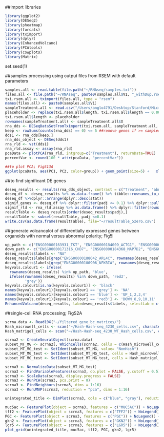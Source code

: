 ##import libraries
```r
library(ggplot2)
library(DESeq2)
library(pheatmap)
library(forcats)
library(tximport)
library(dplyr)
library(EnhancedVolcano)
library(PCAtools)
library(cowplots)
library(Matrix)
```

set.seed(1)

##samples processing using output files from RSEM with default parameters
```r
samples.all <- read.table(file.path("~/RNAseq/samples.txt"))
files.all <- file.path("~/RNAseq", paste0(samples.all$V1, "_withDup.rsem.genes.results"))
txi.rsem.all <- tximport(files.all, type = "rsem")
names(files.all) <- paste0(samples.all$V1)
sampleTreatment.all <- read.csv("/Users/anglo4791/Desktop/Stanford/Microwell/RNAseq/sampleTreatment.csv")
placeholder <- replace(txi.rsem.all$length, txi.rsem.all$length == 0.00, 1.00)
txi.rsem.all$length <- placeholder
rownames(sampleTreatment.all) <- sampleTreatment.all$X
rna_dds <- DESeqDataSetFromTximport(txi.rsem.all, sampleTreatment.all, ~ Treatment)
keep <- rowSums(counts(rna_dds) == 0) <= 5 ##remove genes if >= samples have zero count
dds1 <- rna_dds[keep,]
rna_dds_object <- DESeq(dds1)
rna_rld <- vst(dds1)
rna_rld.assay <- assay(rna_rld)
pcaData <- plotPCA(rna_rld, intgroup=c("Treatment"), returnData=TRUE)
percentVar <- round(100 * attr(pcaData, "percentVar"))

##to plot PCA; FigS13A
ggplot(pcaData, aes(PC1, PC2, color=group)) + geom_point(size=5) +   xlab(paste0("PC1: ",percentVar[1],"% variance")) +   ylab(paste0("PC2: ",percentVar[2],"% variance")) + coord_fixed() + labs(color = "Polarity") + theme_bw() + theme(panel.grid.major = element_blank(), panel.grid.minor = element_blank(), aspect.ratio = 1, axis.text = element_blank(), axis.ticks = element_blank(), axis.title = element_text(size = 20, face = "bold"), legend.title = element_text(size = 15, face = "bold"), legend.text = element_text(size = 12, face = "bold"))
```

##to find significant DE genes
```r
deseq_results <- results(rna_dds_object, contrast = c("Treatment", "abnormal", "normal"))
deseq_df <- deseq_results %>% as.data.frame() %>% tibble::rownames_to_column(var = "Gene")
deseq_df %>%dplyr::arrange(dplyr::desc(stat))
signif_genes <- deseq_df %>% dplyr::filter(padj <= 0.1) %>% dplyr::pull(Gene)
signif_rld <- rna_rld.assay %>% as.data.frame() %>% dplyr::filter(rownames(rna_rld.assay) %in% signif_genes)
resultTable <- deseq_results[order(deseq_results$padj),]
resultTable <- subset(resultTable, padj <=0.1)
write.csv(as.data.frame(resultTable), file="~/resultTable_5zero.csv")
```

##generate volcanoplot of differentially expressed genes between organoids with normal versus abnormal polarity; Fig5I
```r
up_path <- c("ENSG00000163931_TKT", "ENSG00000184009_ACTG1", "ENSG00000100906_NFKBIA", "ENSG00000188042_ARL4C")
down_path <- c("ENSG00000171316_CHD7", "ENSG00000184368_MAP7D2", "ENSG00000122085_MTERF4", "ENSG00000136731_UGGT1", "ENSG00000204120_GIGYF2", "ENSG00000101966_XIAP", "ENSG00000106541_AGR2", "ENSG00000132341_RAN")
deseq_results$labels <- "NA"
deseq_results$labels[grep("ENSG00000188042_ARL4C", rownames(deseq_results))] <- "ARL4C"
deseq_results$labels[grep("ENSG00000100906_NFKBIA", rownames(deseq_results))] <- "NFKBIA"
keyvals.colour1 <- ifelse(
  rownames(deseq_results) %in% up_path, 'blue',
  ifelse(rownames(deseq_results) %in% down_path, 'red3',
         'grey'))
keyvals.colour1[is.na(keyvals.colour1)] <- 'black'
names(keyvals.colour1)[keyvals.colour1 == 'grey'] <- 'NA'
names(keyvals.colour1)[keyvals.colour1 == 'blue'] <- 'UP_1,2,3,4'
names(keyvals.colour1)[keyvals.colour1 == 'red3'] <- 'DOWN_8,9,10,11'
EnhancedVolcano(deseq_results, lab=deseq_results$labels, selectLab = c("ARL4C", "NFKBIA"), x='log2FoldChange', y='padj', pCutoff = 0.1, col = c('grey', 'grey', 'grey', 'blue'), colAlpha = 1, pointSize = 3, title = "DESeq2 Result", subtitle = "Differential Expression", legendLabels = c("Not significant", "Not significant", "Not significant", "Significant"), legendPosition = 'right', colCustom = keyvals.colour1, labSize = 4, drawConnectors = TRUE, widthConnectors = 0.75) + ylim(0,3) + ylab(bquote(-log[10](FDR))) + xlab(bquote(-log[2](FC))) + theme_bw() + theme(aspect.ratio = 1, panel.grid = element_blank(), legend.title = element_blank(), legend.text = element_text(size = 12), axis.title=element_text(size = 20, face = "bold"), axis.text = element_text(size = 15)) + theme_classic()
```

##single-cell RNA processing; FigS2A
```r
scrna.data <- Read10X("~/filtered_gene_bc_matrices/")
Hash_microwell_cells <- scan("~/Hash-Hash-seq_4230_cells.csv", character(), quote = "")
Hash_matrigel_cells <- scan("~/Hash-Hash-seq_4230_WT_Hash_cells.csv", character(), quote = "")

scrna2 <- CreateSeuratObject(scrna.data)
subset_MT_MG <- scrna2[, WhichCells(scrna2, cells = c(Hash_microwell_cells, Hash_matrigel_cells))]
subset_MT_MG_test <- SetIdent(subset_MT_MG, value= "NonHash")
subset_MT_MG_test <- SetIdent(subset_MT_MG_test, cells = Hash_microwell_cells, value= "microwell")
subset_MT_MG_test <- SetIdent(subset_MT_MG_test, cells = Hash_matrigel_cells, value= "matrigel")

scrna3 <- NormalizeData(subset_MT_MG_test)
scrna3 <- FindVariableFeatures(scrna3, do.plot = FALSE, y.cutoff = 0.5)
scrna3 <- ScaleData(scrna3, display.progress = FALSE)
scrna3 <- RunPCA(scrna3, pcs.print = 0)
scrna3 <- FindNeighbors(scrna3, dims = 1:16)
scrna3 <- RunUMAP(scrna3, reduction = "pca", dims = 1:16)

unintegrated_title <- DimPlot(scrna3, cols = c("blue", "gray"), reduction = "umap") + theme(aspect.ratio = 1) + NoLegend() + ggtitle("Bulk vs Microwell")

muc5ac <- FeaturePlot(object = scrna3, features = c("MUC5AC")) + NoLegend() + theme(aspect.ratio = 1)
tff2 <- FeaturePlot(object = scrna3, features = c("TFF2")) + NoLegend() + theme(aspect.ratio = 1)
PGC <- FeaturePlot(object = scrna3, features = c("PGC")) + NoLegend() + theme(aspect.ratio = 1)
gkn2 <- FeaturePlot(object = scrna3, features = c("GKN2")) + NoLegend() + theme(aspect.ratio = 1)
lgr5 <- FeaturePlot(object = scrna3, features = c("LGR5")) + NoLegend() + theme(aspect.ratio = 1)
plot_grid(unintegrated_title, muc5ac, tff2, PGC, gkn2, lgr5)

```
